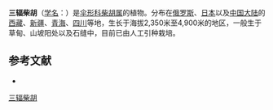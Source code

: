 {{NoteTA|G1=LS}}
{{Speciesbox
| name = 三辐柴胡
| status = 
| status_system = 
| image =
| genus = Bupleurum
| species = triradiatum
| authority = Adams ex Hoffm.
}}

'''三辐柴胡'''（[[学名|学名]]：{{lang|la|''Bupleurum triradiatum''}}）是[[伞形科|伞形科]][[柴胡属|柴胡属]]的植物。分布在[[俄罗斯|俄罗斯]]、[[日本|日本]]以及[[中国大陆|中国大陆]]的[[西藏|西藏]]、[[新疆|新疆]]、[[青海|青海]]、[[四川|四川]]等地，生长于海拔2,350米至4,900米的地区，一般生于草甸、山坡阳处以及石缝中，目前已由人工引种栽培。

== 参考文献 ==
<div class="references-small">
* {{cite web| url =http://www.bioinfo.cn/db05/KmzwSpecies.php?action=view&id=22704| title =三辐柴胡| work =《中国高等植物数据库全库》| publisher =中国科学院微生物研究所| author =昆明植物研究所| accessdate =2009-02-25| deadurl =yes| archiveurl =https://web.archive.org/web/20160305033759/http://www.bioinfo.cn/db05/KmzwSpecies.php?action=view&id=22704| archivedate =2016-03-05}}
</div>
{{Taxonbar|from=Q10866935}}

[[Category:柴胡属|三辐柴胡]]


{{Apiales-stub}}